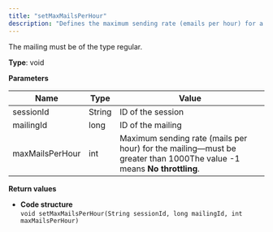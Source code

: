 ```yaml
---
title: "setMaxMailsPerHour"
description: "Defines the maximum sending rate (emails per hour) for a mailing in Optimizely Campaign."
---
```


The mailing must be of the type regular.

**Type**: void

**Parameters**

| Name            | Type   | Value                                                                                                                |
| --------------- | ------ | -------------------------------------------------------------------------------------------------------------------- |
| sessionId       | String | ID of the session                                                                                                    |
| mailingId       | long   | ID of the mailing                                                                                                    |
| maxMailsPerHour | int    | Maximum sending rate (mails per hour) for the mailing—must be greater than 1000The value -1 means **No throttling**. |

**Return values**

* **Code structure**  
`void setMaxMailsPerHour(String sessionId, long mailingId, int maxMailsPerHour)  
`